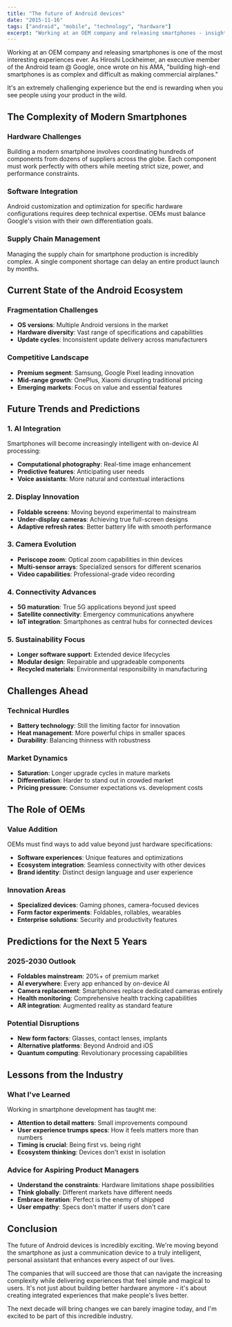 ```yaml
---
title: "The future of Android devices"
date: "2015-11-16"
tags: ["android", "mobile", "technology", "hardware"]
excerpt: "Working at an OEM company and releasing smartphones - insights into the complexity of building high-end devices and what the future holds."
---
```


Working at an OEM company and releasing smartphones is one of the most interesting experiences ever. As Hiroshi Lockheimer, an executive member of the Android team @ Google, once wrote on his AMA, "building high-end smartphones is as complex and difficult as making commercial airplanes."

It's an extremely challenging experience but the end is rewarding when you see people using your product in the wild.

## The Complexity of Modern Smartphones

### Hardware Challenges
Building a modern smartphone involves coordinating hundreds of components from dozens of suppliers across the globe. Each component must work perfectly with others while meeting strict size, power, and performance constraints.

### Software Integration
Android customization and optimization for specific hardware configurations requires deep technical expertise. OEMs must balance Google's vision with their own differentiation goals.

### Supply Chain Management
Managing the supply chain for smartphone production is incredibly complex. A single component shortage can delay an entire product launch by months.

## Current State of the Android Ecosystem

### Fragmentation Challenges
- **OS versions**: Multiple Android versions in the market
- **Hardware diversity**: Vast range of specifications and capabilities
- **Update cycles**: Inconsistent update delivery across manufacturers

### Competitive Landscape
- **Premium segment**: Samsung, Google Pixel leading innovation
- **Mid-range growth**: OnePlus, Xiaomi disrupting traditional pricing
- **Emerging markets**: Focus on value and essential features

## Future Trends and Predictions

### 1. AI Integration
Smartphones will become increasingly intelligent with on-device AI processing:
- **Computational photography**: Real-time image enhancement
- **Predictive features**: Anticipating user needs
- **Voice assistants**: More natural and contextual interactions

### 2. Display Innovation
- **Foldable screens**: Moving beyond experimental to mainstream
- **Under-display cameras**: Achieving true full-screen designs
- **Adaptive refresh rates**: Better battery life with smooth performance

### 3. Camera Evolution
- **Periscope zoom**: Optical zoom capabilities in thin devices
- **Multi-sensor arrays**: Specialized sensors for different scenarios
- **Video capabilities**: Professional-grade video recording

### 4. Connectivity Advances
- **5G maturation**: True 5G applications beyond just speed
- **Satellite connectivity**: Emergency communications anywhere
- **IoT integration**: Smartphones as central hubs for connected devices

### 5. Sustainability Focus
- **Longer software support**: Extended device lifecycles
- **Modular design**: Repairable and upgradeable components
- **Recycled materials**: Environmental responsibility in manufacturing

## Challenges Ahead

### Technical Hurdles
- **Battery technology**: Still the limiting factor for innovation
- **Heat management**: More powerful chips in smaller spaces
- **Durability**: Balancing thinness with robustness

### Market Dynamics
- **Saturation**: Longer upgrade cycles in mature markets
- **Differentiation**: Harder to stand out in crowded market
- **Pricing pressure**: Consumer expectations vs. development costs

## The Role of OEMs

### Value Addition
OEMs must find ways to add value beyond just hardware specifications:
- **Software experiences**: Unique features and optimizations
- **Ecosystem integration**: Seamless connectivity with other devices
- **Brand identity**: Distinct design language and user experience

### Innovation Areas
- **Specialized devices**: Gaming phones, camera-focused devices
- **Form factor experiments**: Foldables, rollables, wearables
- **Enterprise solutions**: Security and productivity features

## Predictions for the Next 5 Years

### 2025-2030 Outlook
- **Foldables mainstream**: 20%+ of premium market
- **AI everywhere**: Every app enhanced by on-device AI
- **Camera replacement**: Smartphones replace dedicated cameras entirely
- **Health monitoring**: Comprehensive health tracking capabilities
- **AR integration**: Augmented reality as standard feature

### Potential Disruptions
- **New form factors**: Glasses, contact lenses, implants
- **Alternative platforms**: Beyond Android and iOS
- **Quantum computing**: Revolutionary processing capabilities

## Lessons from the Industry

### What I've Learned
Working in smartphone development has taught me:
- **Attention to detail matters**: Small improvements compound
- **User experience trumps specs**: How it feels matters more than numbers
- **Timing is crucial**: Being first vs. being right
- **Ecosystem thinking**: Devices don't exist in isolation

### Advice for Aspiring Product Managers
- **Understand the constraints**: Hardware limitations shape possibilities
- **Think globally**: Different markets have different needs
- **Embrace iteration**: Perfect is the enemy of shipped
- **User empathy**: Specs don't matter if users don't care

## Conclusion

The future of Android devices is incredibly exciting. We're moving beyond the smartphone as just a communication device to a truly intelligent, personal assistant that enhances every aspect of our lives.

The companies that will succeed are those that can navigate the increasing complexity while delivering experiences that feel simple and magical to users. It's not just about building better hardware anymore - it's about creating integrated experiences that make people's lives better.

The next decade will bring changes we can barely imagine today, and I'm excited to be part of this incredible industry. 